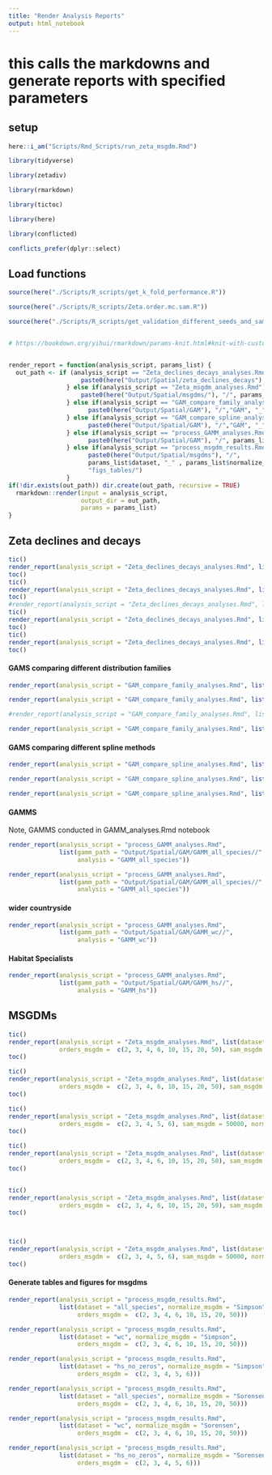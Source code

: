 ```yaml
---
title: "Render Analysis Reports"
output: html_notebook
---
```

 
# this calls the markdowns and generate reports with specified parameters

## setup
```r
here::i_am("Scripts/Rmd_Scripts/run_zeta_msgdm.Rmd")

library(tidyverse)

library(zetadiv)

library(rmarkdown)

library(tictoc)

library(here)

library(conflicted)

conflicts_prefer(dplyr::select)
```


##  Load functions
```r
source(here("./Scripts/R_scripts/get_k_fold_performance.R"))

source(here("./Scripts/R_scripts/Zeta.order.mc.sam.R"))

source(here("./Scripts/R_scripts/get_validation_different_seeds_and_samps.R"))


# https://bookdown.org/yihui/rmarkdown/params-knit.html#knit-with-custom-parameters


render_report = function(analysis_script, params_list) {
  out_path <- if (analysis_script == "Zeta_declines_decays_analyses.Rmd"){
                    paste0(here("Output/Spatial/zeta_declines_decays"), "/", params_list$dataset,  "/")
                } else if(analysis_script == "Zeta_msgdm_analyses.Rmd") {
                    paste0(here("Output/Spatial/msgdms/"), "/", params_list$dataset, "_" , params_list$normalize_msgdm)
                } else if(analysis_script == "GAM_compare_family_analyses.Rmd") {
                      paste0(here("Output/Spatial/GAM"), "/","GAM", "_" , params_list$dataset,  "/")  
                } else if(analysis_script == "GAM_compare_spline_analyses.Rmd") {
                      paste0(here("Output/Spatial/GAM"), "/","GAM", "_" , params_list$dataset,  "/") 
                } else if(analysis_script == "process_GAMM_analyses.Rmd"){  
                      paste0(here("Output/Spatial/GAM"), "/", params_list$analysis, "/")
                } else if(analysis_script == "process_msgdm_results.Rmd"){  
                      paste0(here("Output/Spatial/msgdms"), "/", 
                      params_list$dataset, "_" , params_list$normalize_msgdm, "/", 
                      "figs_tables/")
                }
if(!dir.exists(out_path)) dir.create(out_path, recursive = TRUE)
  rmarkdown::render(input = analysis_script,
                    output_dir = out_path,
                    params = params_list)
}
```




## Zeta declines and decays
```r
tic()
render_report(analysis_script = "Zeta_declines_decays_analyses.Rmd", list(dataset = "all_species", sam_ddecay = 10000, orders_ddecay = 2:100))
toc()
tic()
render_report(analysis_script = "Zeta_declines_decays_analyses.Rmd", list(dataset = "wc", sam_ddecay = 10000, orders_ddecay = 2:100))
toc()
#render_report(analysis_script = "Zeta_declines_decays_analyses.Rmd", list(dataset = "wc_no_zeros", sam_ddecay = 10000, orders_ddecay = 2:100))
tic()
render_report(analysis_script = "Zeta_declines_decays_analyses.Rmd", list(dataset = "hs", sam_ddecay = 10000, orders_ddecay = 2:8)) # Computational issues at higher orders
toc()
tic()
render_report(analysis_script = "Zeta_declines_decays_analyses.Rmd", list(dataset = "hs_no_zeros", sam_ddecay = 10000, orders_ddecay = 2:10)) # Computational issues at higher orders
toc()
```

#### GAMS comparing different distribution families

```r
render_report(analysis_script = "GAM_compare_family_analyses.Rmd", list(dataset = "all_species"))
```

```r
render_report(analysis_script = "GAM_compare_family_analyses.Rmd", list(dataset = "wc"))
```

```r
#render_report(analysis_script = "GAM_compare_family_analyses.Rmd", list(dataset = "hs_no_zeros"))
```


```r
render_report(analysis_script = "GAM_compare_family_analyses.Rmd", list(dataset = "hs"))
```

#### GAMS comparing different spline methods

```r
render_report(analysis_script = "GAM_compare_spline_analyses.Rmd", list(dataset = "all_species"))
```

```r
render_report(analysis_script = "GAM_compare_spline_analyses.Rmd", list(dataset = "wc"))
```

```r
render_report(analysis_script = "GAM_compare_spline_analyses.Rmd", list(dataset = "hs_no_zeros", family = "Tweedie(p = 1.01)"))
```

#### GAMMS
Note, GAMMS conducted in GAMM_analyses.Rmd notebook

```r
render_report(analysis_script = "process_GAMM_analyses.Rmd", 
              list(gamm_path = "Output/Spatial/GAM/GAMM_all_species//", 
                   analysis = "GAMM_all_species"))
```
```r
render_report(analysis_script = "process_GAMM_analyses.Rmd", 
              list(gamm_path = "Output/Spatial/GAM/GAMM_all_species//", 
                   analysis = "GAMM_all_species"))
```
#### wider countryside
```r
render_report(analysis_script = "process_GAMM_analyses.Rmd", 
              list(gamm_path = "Output/Spatial/GAM/GAMM_wc//", 
                   analysis = "GAMM_wc"))
```

#### Habitat Specialists
```r
render_report(analysis_script = "process_GAMM_analyses.Rmd", 
              list(gamm_path = "Output/Spatial/GAM/GAMM_hs//", 
                   analysis = "GAMM_hs"))
```


## MSGDMs
```r
tic()
render_report(analysis_script = "Zeta_msgdm_analyses.Rmd", list(dataset = "all_species",
              orders_msgdm =  c(2, 3, 4, 6, 10, 15, 20, 50), sam_msgdm = 50000, normalize_msgdm = "Simpson"))
toc()

tic()
render_report(analysis_script = "Zeta_msgdm_analyses.Rmd", list(dataset = "wc",  
              orders_msgdm =  c(2, 3, 4, 6, 10, 15, 20, 50), sam_msgdm = 50000, normalize_msgdm = "Simpson"))
toc()

tic()
render_report(analysis_script = "Zeta_msgdm_analyses.Rmd", list(dataset = "hs_no_zeros",  
              orders_msgdm =  c(2, 3, 4, 5, 6), sam_msgdm = 50000, normalize_msgdm = "Simpson"))
toc()

tic()
render_report(analysis_script = "Zeta_msgdm_analyses.Rmd", list(dataset = "all_species",
              orders_msgdm =  c(2, 3, 4, 6, 10, 15, 20, 50), sam_msgdm = 50000, normalize_msgdm = "Sorensen"))
toc()


tic()
render_report(analysis_script = "Zeta_msgdm_analyses.Rmd", list(dataset = "wc",  
              orders_msgdm =  c(2, 3, 4, 6, 10, 15, 20, 50), sam_msgdm = 50000, normalize_msgdm = "Sorensen"))
toc()



tic()
render_report(analysis_script = "Zeta_msgdm_analyses.Rmd", list(dataset = "hs_no_zeros",  
              orders_msgdm =  c(2, 3, 4, 5, 6), sam_msgdm = 50000, normalize_msgdm = "Sorensen"))
toc()

```

#### Generate tables and figures for msgdms
```r
render_report(analysis_script = "process_msgdm_results.Rmd", 
              list(dataset = "all_species", normalize_msgdm = "Simpson",
                   orders_msgdm =  c(2, 3, 4, 6, 10, 15, 20, 50)))

render_report(analysis_script = "process_msgdm_results.Rmd", 
              list(dataset = "wc", normalize_msgdm = "Simpson",
                   orders_msgdm =  c(2, 3, 4, 6, 10, 15, 20, 50)))

render_report(analysis_script = "process_msgdm_results.Rmd", 
              list(dataset = "hs_no_zeros", normalize_msgdm = "Simpson",
                   orders_msgdm =  c(2, 3, 4, 5, 6)))

render_report(analysis_script = "process_msgdm_results.Rmd", 
              list(dataset = "all_species", normalize_msgdm = "Sorensen",
                   orders_msgdm =  c(2, 3, 4, 6, 10, 15, 20, 50)))

render_report(analysis_script = "process_msgdm_results.Rmd", 
              list(dataset = "wc", normalize_msgdm = "Sorensen",
                   orders_msgdm =  c(2, 3, 4, 6, 10, 15, 20, 50)))

render_report(analysis_script = "process_msgdm_results.Rmd", 
              list(dataset = "hs_no_zeros", normalize_msgdm = "Sorensen",
                   orders_msgdm =  c(2, 3, 4, 5, 6)))

```

